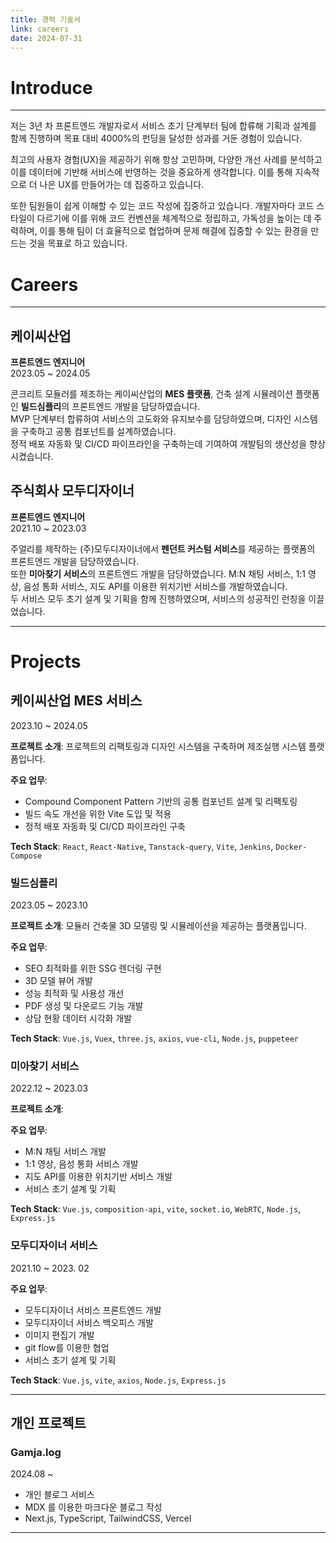 ```yaml
---
title: 경력 기술서
link: careers
date: 2024-07-31
---
```


# Introduce

----------
저는 3년 차 프론트엔드 개발자로서 서비스 초기 단계부터 팀에 합류해 기획과 설계를 함께 진행하며 목표 대비 4000%의 펀딩을 달성한 성과를 거둔 경험이 있습니다.

최고의 사용자 경험(UX)을 제공하기 위해 항상 고민하며, 다양한 개선 사례를 분석하고 이를 데이터에 기반해 서비스에 반영하는 것을 중요하게 생각합니다. 이를 통해 지속적으로 더 나은 UX를 만들어가는 데 집중하고 있습니다.

또한 팀원들이 쉽게 이해할 수 있는 코드 작성에 집중하고 있습니다. 개발자마다 코드 스타일이 다르기에 이를 위해 코드 컨벤션을 체계적으로 정립하고, 가독성을 높이는 데 주력하며, 이를 통해 팀이 더 효율적으로 협업하며 문제 해결에 집중할 수 있는 환경을 만드는 것을 목표로 하고 있습니다.

# Careers
----------
## 케이씨산업
**프론트엔드 엔지니어** <br/>
2023.05 ~ 2024.05

콘크리트 모듈러를 제조하는 케이씨산업의 **MES 플랫폼**, 건축 설계 시뮬레이션 플랫폼인 **빌드심플리**의 프론트엔드 개발을 담당하였습니다. <br/>
MVP 단계부터 합류하여 서비스의 고도화와 유지보수를 담당하였으며, 디자인 시스템을 구축하고 공통 컴포넌트를 설계하였습니다. <br/>
정적 배포 자동화 및 CI/CD 파이프라인을 구축하는데 기여하여 개발팀의 생산성을 향상시켰습니다.

## 주식회사 모두디자이너
**프론트엔드 엔지니어** <br/>
2021.10 ~ 2023.03

주얼리를 제작하는 (주)모두디자이너에서 **펜던트 커스텀 서비스**를 제공하는 플랫폼의 프론트엔드 개발을 담당하였습니다. <br/>
또한 **미아찾기 서비스**의 프론트엔드 개발을 담당하였습니다. M:N 채팅 서비스, 1:1 영상, 음성 통화 서비스, 지도 API를 이용한 위치기반 서비스를 개발하였습니다. <br/>
두 서비스 모두 초기 설계 및 기획을 함께 진행하였으며, 서비스의 성공적인 런칭을 이끌었습니다.

------------

# Projects

## 케이씨산업 MES 서비스
2023.10 ~ 2024.05

**프로젝트 소개**:
프로젝트의 리팩토링과 디자인 시스템을 구축하며 제조실행 시스템 플랫폼입니다.

**주요 업무**:
- Compound Component Pattern 기반의 공통 컴포넌트 설계 및 리팩토링
- 빌드 속도 개선을 위한 Vite 도입 및 적용
- 정적 배포 자동화 및 CI/CD 파이프라인 구축


**Tech Stack**: ``React``, ``React-Native``, ``Tanstack-query``, ``Vite``, ``Jenkins``, ``Docker-Compose`` <br/>

### 빌드심플리
2023.05 ~ 2023.10

**프로젝트 소개**: 모듈러 건축물 3D 모델링 및 시뮬레이션을 제공하는 플랫폼입니다.

**주요 업무**:
- SEO 최적화를 위한 SSG 렌더링 구현
- 3D 모델 뷰어 개발
- 성능 최적화 및 사용성 개선
- PDF 생성 및 다운로드 기능 개발
- 상담 현황 데이터 시각화 개발

**Tech Stack**: ``Vue.js``, ``Vuex``, ``three.js``, ``axios``, ``vue-cli``, ``Node.js``, ``puppeteer``<br/>

### 미아찾기 서비스
2022.12 ~ 2023.03

**프로젝트 소개**:

**주요 업무**:
- M:N 채팅 서비스 개발
- 1:1 영상, 음성 통화 서비스 개발
- 지도 API를 이용한 위치기반 서비스 개발
- 서비스 초기 설계 및 기획

**Tech Stack**: ``Vue.js``, ``composition-api``, ``vite``, ``socket.io``, ``WebRTC``, ``Node.js``, ``Express.js``<br/>

### 모두디자이너 서비스
2021.10 ~ 2023. 02

**주요 업무**:
- 모두디자이너 서비스 프론트엔드 개발
- 모두디자이너 서비스 백오피스 개발
- 이미지 편집기 개발
- git flow를 이용한 협업
- 서비스 초기 설계 및 기획

**Tech Stack**: ``Vue.js``, ``vite``, ``axios``, ``Node.js``, ``Express.js``<br/>

----------

## 개인 프로젝트

### Gamja.log
2024.08 ~

- 개인 블로그 서비스
- MDX 를 이용한 마크다운 블로그 작성
- Next.js, TypeScript, TailwindCSS, Vercel

---------
